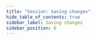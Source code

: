 ```yaml
---
title: "Session: Saving changes"
hide_table_of_contents: true
sidebar_label: Saving changes
sidebar_position: 6
---
```





<LanguageSwitcher supportedLanguages={supportedLanguages} />

<LanguageContent language="csharp">
   <SavingChangesCsharp />
</LanguageContent>

<LanguageContent language="java">
   <SavingChangesJava />
</LanguageContent>


<!---
- [Opening a session](./opening-a-session)
- [Deleting entities](./deleting-entities)
- [Storing entities](./storing-entities)

-->